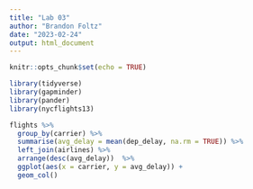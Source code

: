 ```yaml
---
title: "Lab 03"
author: "Brandon Foltz"
date: "2023-02-24"
output: html_document
---
```


```r
knitr::opts_chunk$set(echo = TRUE)
```

```r
library(tidyverse)
library(gapminder)
library(pander)
library(nycflights13)
```

```r
flights %>%
  group_by(carrier) %>%
  summarise(avg_delay = mean(dep_delay, na.rm = TRUE)) %>%
  left_join(airlines) %>%
  arrange(desc(avg_delay))  %>%
  ggplot(aes(x = carrier, y = avg_delay)) +
  geom_col()
```

